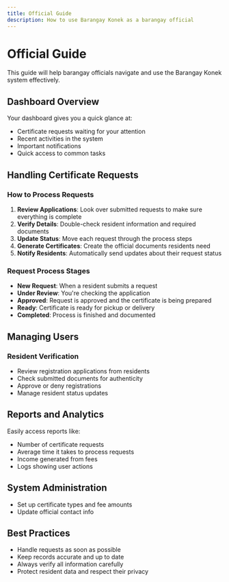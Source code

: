 ```yaml
---
title: Official Guide
description: How to use Barangay Konek as a barangay official
---
```


# Official Guide

This guide will help barangay officials navigate and use the Barangay Konek system effectively.

## Dashboard Overview

Your dashboard gives you a quick glance at:

- Certificate requests waiting for your attention
- Recent activities in the system
- Important notifications
- Quick access to common tasks

## Handling Certificate Requests

### How to Process Requests

1. **Review Applications**: Look over submitted requests to make sure everything is complete
2. **Verify Details**: Double-check resident information and required documents
3. **Update Status**: Move each request through the process steps
4. **Generate Certificates**: Create the official documents residents need
5. **Notify Residents**: Automatically send updates about their request status

### Request Process Stages

- **New Request**: When a resident submits a request
- **Under Review**: You're checking the application
- **Approved**: Request is approved and the certificate is being prepared
- **Ready**: Certificate is ready for pickup or delivery
- **Completed**: Process is finished and documented

## Managing Users

### Resident Verification

- Review registration applications from residents
- Check submitted documents for authenticity
- Approve or deny registrations
- Manage resident status updates

## Reports and Analytics

Easily access reports like:

- Number of certificate requests
- Average time it takes to process requests
- Income generated from fees
- Logs showing user actions

## System Administration

- Set up certificate types and fee amounts
- Update official contact info

## Best Practices

- Handle requests as soon as possible
- Keep records accurate and up to date
- Always verify all information carefully
- Protect resident data and respect their privacy